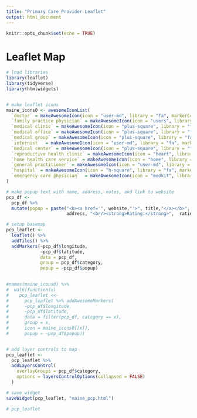 ```yaml
---
title: "Primary Care Provider Leaflet"
output: html_document
---
```


```r
knitr::opts_chunk$set(echo = TRUE)
```

# Leaflet Map

```r

# load libraries
library(leaflet)
library(tidyverse)
library(htmlwidgets)


# make leaflet icons 
maine_icons0 <- awesomeIconList(
  `doctor` = makeAwesomeIcon(icon = "user-md", library = "fa", markerColor = "lightred"),
  `family practice physician` = makeAwesomeIcon(icon = "users", library = "fa", markerColor = "green"),
  `medical clinic` = makeAwesomeIcon(icon = "plus-square", library = "fa", markerColor = "beige"),
  `medical office` = makeAwesomeIcon(icon = "plus-square", library = "fa", markerColor = "blue"),
  `medical group` = makeAwesomeIcon(icon = "plus-square", library = "fa", markerColor = "purple"),
  `internist`  = makeAwesomeIcon(icon = "user-md", library = "fa", markerColor = "orange"),
  `medical center` = makeAwesomeIcon(icon = "plus-square", library = "fa", markerColor = "lightred"),
  `reproductive health clinic` = makeAwesomeIcon(icon = "heart", library = "fa", markerColor = "pink"),
  `home health care service` = makeAwesomeIcon(icon = "home", library = "fa", markerColor = "yellow"),
  `general practitioner` = makeAwesomeIcon(icon = "user-md", library = "fa", markerColor = "beige"),
  `hospital` = makeAwesomeIcon(icon = "h-square", library = "fa", markerColor = "orange"),
  `emergency care physician`  = makeAwesomeIcon(icon = "medkit", library = "fa", markerColor = "purple")
)

# make popup text with name, address, notes, and link to website
pcp_df <-
  pcp_df %>% 
  mutate(popup = paste("<b><a href='", website,"'>", title,"</a></b>", "<br/>",
                       address, "<br/><strong>Rating:</strong>",  rating, "/ 5"))

# setup basemap
pcp_leaflet <- 
  leaflet() %>% 
  addTiles() %>%
  addMarkers(~pcp_df$longitude, 
             ~pcp_df$latitude, 
             data = pcp_df, 
             group = pcp_df$category, 
             popup = ~pcp_df$popup)
  

#names(maine_icons0) %>%                     
#  walk(function(x)                     
#    pcp_leaflet <<- 
#      pcp_leaflet %>% addAwesomeMarkers(
#      ~pcp_df$longitude,
#      ~pcp_df$latitude,
#      data = filter(pcp_df, category == x),
#      group = x,                           
#      icon = maine_icons0[[x]],
#      popup = ~pcp_df$popup))


# add layer controls to map 
pcp_leaflet <- 
  pcp_leaflet %>% 
  addLayersControl(
    overlayGroups = pcp_df$category,
    options = layersControlOptions(collapsed = FALSE)
  )

# save widget 
saveWidget(pcp_leaflet, "maine_pcp.html")

# pcp_leaflet

```


